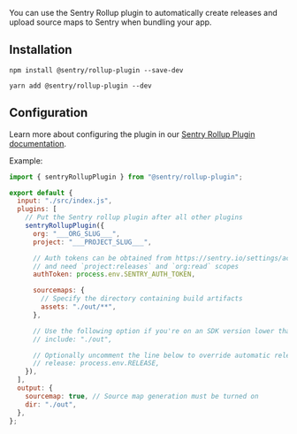 You can use the Sentry Rollup plugin to automatically create releases and upload source maps to Sentry when bundling your app.

## Installation

```npm
npm install @sentry/rollup-plugin --save-dev
```

```yarn
yarn add @sentry/rollup-plugin --dev
```

## Configuration

Learn more about configuring the plugin in our [Sentry Rollup Plugin documentation](https://github.com/getsentry/sentry-javascript-bundler-plugins/tree/main/packages/rollup-plugin).

Example:

```javascript {filename:rollup.config.js}
import { sentryRollupPlugin } from "@sentry/rollup-plugin";

export default {
  input: "./src/index.js",
  plugins: [
    // Put the Sentry rollup plugin after all other plugins
    sentryRollupPlugin({
      org: "___ORG_SLUG___",
      project: "___PROJECT_SLUG___",

      // Auth tokens can be obtained from https://sentry.io/settings/account/api/auth-tokens/
      // and need `project:releases` and `org:read` scopes
      authToken: process.env.SENTRY_AUTH_TOKEN,

      sourcemaps: {
        // Specify the directory containing build artifacts
        assets: "./out/**",
      },

      // Use the following option if you're on an SDK version lower than 7.47.0:
      // include: "./out",

      // Optionally uncomment the line below to override automatic release name detection
      // release: process.env.RELEASE,
    }),
  ],
  output: {
    sourcemap: true, // Source map generation must be turned on
    dir: "./out",
  },
};
```
